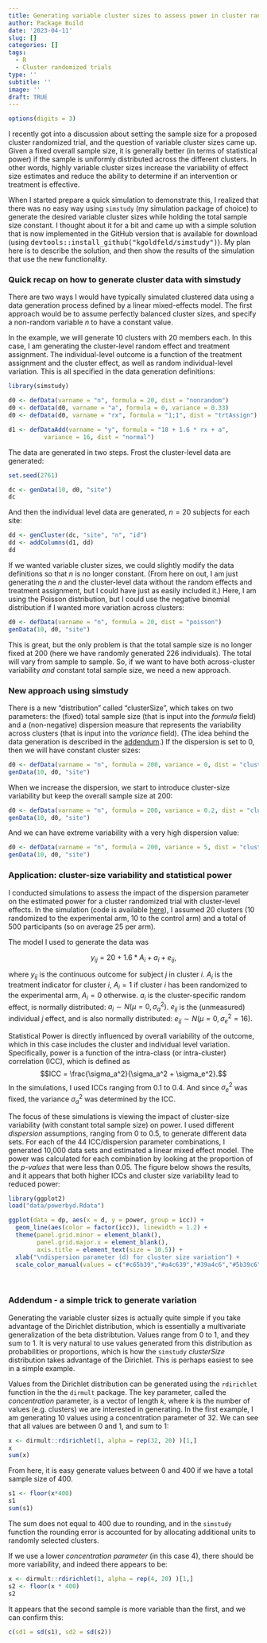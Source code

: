 ```yaml
---
title: Generating variable cluster sizes to assess power in cluster randomize trials
author: Package Build
date: '2023-04-11'
slug: []
categories: []
tags:
  - R
  - Cluster randomized trials
type: ''
subtitle: ''
image: ''
draft: TRUE
---
```


```r
options(digits = 3)
```

I recently got into a discussion about setting the sample size for a proposed cluster randomized trial, and the question of variable cluster sizes came up. Given a fixed overall sample size, it is generally better (in terms of statistical power) if the sample is uniformly distributed across the different clusters. In other words, highly variable cluster sizes increase the variability of effect size estimates and reduce the ability to determine if an intervention or treatment is effective.

When I started prepare a quick simulation to demonstrate this, I realized that there was no easy way using `simstudy` (my simulation package of choice) to generate the desired variable cluster sizes while holding the total sample size constant. I thought about it for a bit and came up with a simple solution that is now implemented in the GitHub version that is available for download (using <font size="3">`devtools::install_github("kgoldfeld/simstudy")`</font>). My plan here is to describe the solution, and then show the results of the simulation that use the new functionality.

### Quick recap on how to generate cluster data with simstudy

There are two ways I would have typically simulated clustered data using a data generation process defined by a linear mixed-effects model. The first approach would be to assume perfectly balanced cluster sizes, and specify a non-random variable $n$ to have a constant value. 

In the example, we will generate 10 clusters with 20 members each. In this case, I am generating the cluster-level random effect and treatment assignment. The individual-level outcome is a function of the treatment assignment and the cluster effect, as well as random individual-level variation. This is all specified in the data generation definitions:

```r
library(simstudy)

d0 <- defData(varname = "n", formula = 20, dist = "nonrandom")
d0 <- defData(d0, varname = "a", formula = 0, variance = 0.33)
d0 <- defData(d0, varname = "rx", formula = "1;1", dist = "trtAssign")

d1 <- defDataAdd(varname = "y", formula = "18 + 1.6 * rx + a", 
          variance = 16, dist = "normal")
```

The data are generated in two steps. Frost the cluster-level data are generated:

```r
set.seed(2761)

dc <- genData(10, d0, "site")
dc
```

And then the individual level data are generated, $n = 20$ subjects for each site:

```r
dd <- genCluster(dc, "site", "n", "id")
dd <- addColumns(d1, dd)
dd
```

If we wanted variable cluster sizes, we could slightly modify the data definitions so that $n$ is no longer constant. (From here on out, I am just generating the $n$ and the cluster-level data without the random effects and treatment assignment, but I could have just as easily included it.) Here, I am using the Poisson distribution, but I could use the negative binomial distribution if I wanted more variation across clusters:

```r
d0 <- defData(varname = "n", formula = 20, dist = "poisson")
genData(10, d0, "site")
```

This is great, but the only problem is that the total sample size is no longer fixed at 200 (here we have randomly generated 226 individuals). The total will vary from sample to sample. So, if we want to have both across-cluster variability *and* constant total sample size, we need a new approach.

### New approach using simstudy

There is a new "distribution" called "clusterSize", which takes on two parameters: the (fixed) total sample size (that is input into the *formula* field) and a (non-negative) dispersion measure that represents the variability across clusters (that is input into the *variance* field). (The idea behind the data generation is described in the <a href="#addendum">addendum</a>.) If the dispersion is set to $0$, then we will have constant cluster sizes:

```r
d0 <- defData(varname = "n", formula = 200, variance = 0, dist = "clusterSize")
genData(10, d0, "site")
```

When we increase the dispersion, we start to introduce cluster-size variability but keep the overall sample size at 200:

```r
d0 <- defData(varname = "n", formula = 200, variance = 0.2, dist = "clusterSize")
genData(10, d0, "site")
```

And we can have extreme variability with a very high dispersion value:

```r
d0 <- defData(varname = "n", formula = 200, variance = 5, dist = "clusterSize")
genData(10, d0, "site")
```

### Application: cluster-size variability and statistical power

I conducted simulations to assess the impact of the dispersion parameter on the estimated power for a cluster randomized trial with cluster-level effects. In the simulation (code is available [here](){target="_blank"}), I assumed 20 clusters (10 randomized to the experimental arm, 10 to the control arm) and a total of 500 participants (so on average 25 per arm).

The model I used to generate the data was

$$y_{ij} = 20 + 1.6 * A_{i} + a_{i} + e_{ij},$$

where $y_{ij}$ is the continuous outcome for subject $j$ in cluster $i$. $A_i$ is the treatment indicator for cluster $i$, $A_i = 1$ if cluster $i$ has been randomized to the experimental arm, $A_i = 0$ otherwise. $a_i$ is the cluster-specific random effect, is normally distributed: $a_i \sim N(\mu = 0, \sigma_a^2)$. $e_{ij}$ is the (unmeasured) individual $j$ effect, and is also normally distributed: $e_{ij} \sim N(\mu =0, \sigma_e^2 = 16)$.

Statistical Power is directly influenced by overall variability of the outcome, which in this case includes the cluster and individual level variation. Specifically, power is a function of the intra-class (or intra-cluster) correlation (ICC), which is defined as
$$ICC = \frac{\sigma_a^2}{\sigma_a^2 + \sigma_e^2}.$$
In the simulations, I used ICCs ranging from $0.1$ to $0.4$. And since $\sigma_e^2$ was fixed, the variance $\sigma^2_a$ was determined by the ICC.   

The focus of these simulations is viewing the impact of cluster-size variability (with constant total sample size) on power. I used different *dispersion* assumptions, ranging from 0 to 0.5, to generate different data sets. For each of the 44 ICC/dispersion parameter combinations, I generated 10,000 data sets and estimated a linear mixed effect model. The power was calculated for each combination by looking at the proportion of the *p-values* that were less than 0.05. The figure below shows the results, and it appears that both higher ICCs and cluster size variability lead to reduced power:

```r
library(ggplot2)
load("data/powerbyd.Rdata")

ggplot(data = dp, aes(x = d, y = power, group = icc)) +
  geom_line(aes(color = factor(icc)), linewidth = 1.2) +
  theme(panel.grid.minor = element_blank(),
        panel.grid.major.x = element_blank(),
        axis.title = element_text(size = 10.5)) +
  xlab("\ndispersion parameter (d) for cluster size variation") +
  scale_color_manual(values = c("#c65b39","#a4c639","#39a4c6","#5b39c6"), name = "ICC")

```

<a name="addendum"></a>  

\ 


### Addendum - a simple trick to generate variation

Generating the variable cluster sizes is actually quite simple if you take advantage of the Dirichlet distribution, which is essentially a multivariate generalization of the beta distribtution. Values range from 0 to 1, and they sum to 1. It is very natural to use values generated from this distribution as probabilities or proportions, which is how the `simstudy` *clusterSize* distribution takes advantage of the Dirichlet. This is perhaps easiest to see in a simple example.

Values from the Dirichlet distribution can be generated using the `rdirichlet` function in the the `dirmult` package. The key parameter, called the *concentration* parameter, is a vector of length *k*, where *k* is the number of values (e.g. clusters) we are interested in generating. In the first example, I am generating 10 values using a concentration parameter of 32. We can see that all values are between 0 and 1, and sum to 1:

```r
x <- dirmult::rdirichlet(1, alpha = rep(32, 20) )[1,]
x
sum(x)
```

From here, it is easy generate values between 0 and 400 if we have a total sample size of 400.

```r
s1 <- floor(x*400)
s1
sum(s1)
```

The sum does not equal to 400 due to rounding, and in the `simstudy` function the rounding error is accounted for by allocating additional units to randomly selected clusters.

If we use a lower *concentration parameter* (in this case 4), there should be more variability, and indeed there appears to be:

```r
x <- dirmult::rdirichlet(1, alpha = rep(4, 20) )[1,]
s2 <- floor(x * 400)
s2
```

It appears that the second sample is more variable than the first, and we can confirm this:

```r
c(sd1 = sd(s1), sd2 = sd(s2))
```